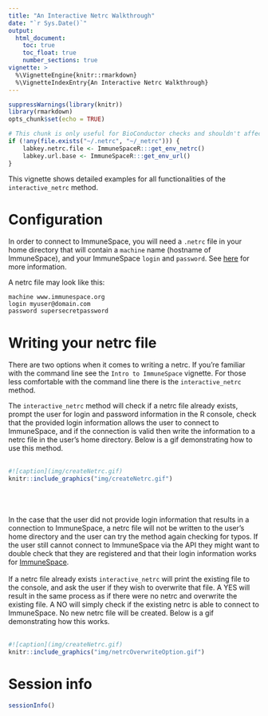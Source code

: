```yaml
---
title: "An Interactive Netrc Walkthrough"
date: "`r Sys.Date()`"
output:
  html_document:
    toc: true
    toc_float: true
    number_sections: true
vignette: >
  %\VignetteEngine{knitr::rmarkdown}
  %\VignetteIndexEntry{An Interactive Netrc Walkthrough}
---
```


```r
suppressWarnings(library(knitr))
library(rmarkdown)
opts_chunk$set(echo = TRUE)
```

```r
# This chunk is only useful for BioConductor checks and shouldn't affect any other setup
if (!any(file.exists("~/.netrc", "~/_netrc"))) {
    labkey.netrc.file <- ImmuneSpaceR:::get_env_netrc()
    labkey.url.base <- ImmuneSpaceR:::get_env_url()
}
```
  
  
  
This vignette shows detailed examples for all functionalities of the `interactive_netrc`
method.




# Configuration

In order to connect to ImmuneSpace, you will need a `.netrc` file in your home directory that will contain a `machine` name (hostname of ImmuneSpace), and your ImmuneSpace `login` and `password`. See [here](https://www.labkey.org/wiki/home/Documentation/page.view?name=netrc) for more information.

A netrc file may look like this:

```
machine www.immunespace.org
login myuser@domain.com
password supersecretpassword
```

# Writing your netrc file

There are two options when it comes to writing a netrc. If you're familiar with the command line see the `Intro to ImmuneSpace` vignette. For those less comfortable with the command line there is the `interactive_netrc` method.  
  
The `interactive_netrc` method will check if a netrc file already exists, prompt the user for login and password information in the R console, check that the provided login information allows the user to connect to ImmuneSpace, and if the connection is valid then write the information to a netrc file in the user's home directory. Below is a gif demonstrating how to use this method.  
<br>
```r
#![caption](img/createNetrc.gif)
knitr::include_graphics("img/createNetrc.gif")
```
<br>
<br>
<br>
In the case that the user did not provide login information that results in a connection to ImmuneSpace, a netrc file will not be written to the user's home directory and the user can try the method again checking for typos. If the user still cannot connect to ImmuneSpace via the API they might want to double check that they are registered and that their login information works for [ImmuneSpace](https://immunespace.org/).  
<br>
If a netrc file already exists `interactive_netrc` will print the existing file to the console, and ask the user if they wish to overwrite that file. A YES will result in the same process as if there were no netrc and overwrite the existing file. A NO will simply check if the existing netrc is able to connect to ImmuneSpace. No new netrc file will be created. Below is a gif demonstrating how this works.  
<br>
```r
#![caption](img/createNetrc.gif)
knitr::include_graphics("img/netrcOverwriteOption.gif")
```

# Session info

```r
sessionInfo()
```
